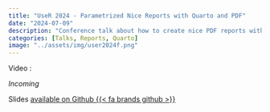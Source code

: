 ```yaml
---
title: "UseR 2024 - Parametrized Nice Reports with Quarto and PDF"
date: "2024-07-09"
description: "Conference talk about how to create nice PDF reports with Quarto"
categories: [Talks, Reports, Quarto]
image: "../assets/img/user2024f.png"
---
```


Video :

_Incoming_

Slides [available on Github {{< fa brands github >}}](https://tvroylandt.github.io/user_2024_parametrized_reporting/slides.html#/title-slide)
